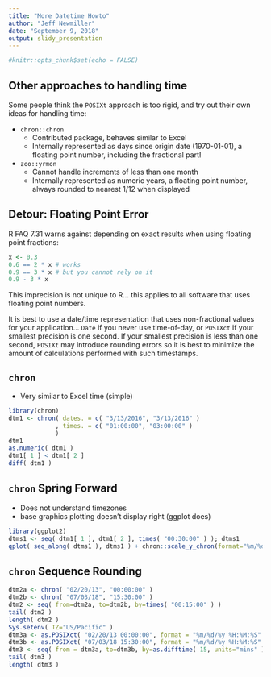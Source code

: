 ```yaml
---
title: "More Datetime Howto"
author: "Jeff Newmiller"
date: "September 9, 2018"
output: slidy_presentation
---
```


```r
#knitr::opts_chunk$set(echo = FALSE)
```

## Other approaches to handling time

Some people think the `POSIXt` approach is too rigid, and try out their own ideas for handling time:

- `chron::chron`
    * Contributed package, behaves similar to Excel
    * Internally represented as days since origin date (1970-01-01), a floating point number, including the fractional part!
- `zoo::yrmon`
    * Cannot handle increments of less than one month
    * Internally represented as numeric years, a floating point number, always rounded to nearest 1/12 when displayed

## Detour: Floating Point Error

R FAQ 7.31 warns against depending on exact results when using floating point fractions:

```r
x <- 0.3
0.6 == 2 * x # works
0.9 == 3 * x # but you cannot rely on it
0.9 - 3 * x
```

This imprecision is not unique to R... this applies to all software that uses floating point numbers.

It is best to use a date/time representation that uses non-fractional values for your application... `Date` if you never use time-of-day, or `POSIXct` if your smallest precision is one second.  If your smallest precision is less than one second, `POSIXt` may introduce rounding errors so it is best to minimize the amount of calculations performed with such timestamps.

## `chron`

- Very similar to Excel time (simple)

```r
library(chron)
dtm1 <- chron( dates. = c( "3/13/2016", "3/13/2016" )
             , times. = c( "01:00:00", "03:00:00" )
             )
dtm1
as.numeric( dtm1 )
dtm1[ 1 ] < dtm1[ 2 ]
diff( dtm1 )
```

## `chron` Spring Forward

- Does not understand timezones
- base graphics plotting doesn't display right (ggplot does)

```r
library(ggplot2)
dtms1 <- seq( dtm1[ 1 ], dtm1[ 2 ], times( "00:30:00" ) ); dtms1
qplot( seq_along( dtms1 ), dtms1 ) + chron::scale_y_chron(format="%m/%d/%y %H:%M" )
```

## `chron` Sequence Rounding

```r
dtm2a <- chron( "02/20/13", "00:00:00" )
dtm2b <- chron( "07/03/18", "15:30:00" )
dtm2 <- seq( from=dtm2a, to=dtm2b, by=times( "00:15:00" ) )
tail( dtm2 )
length( dtm2 )
Sys.setenv( TZ="US/Pacific" )
dtm3a <- as.POSIXct( "02/20/13 00:00:00", format = "%m/%d/%y %H:%M:%S" )
dtm3b <- as.POSIXct( "07/03/18 15:30:00", format = "%m/%d/%y %H:%M:%S" )
dtm3 <- seq( from = dtm3a, to=dtm3b, by=as.difftime( 15, units="mins" ) )
tail( dtm3 )
length( dtm3 )
```

